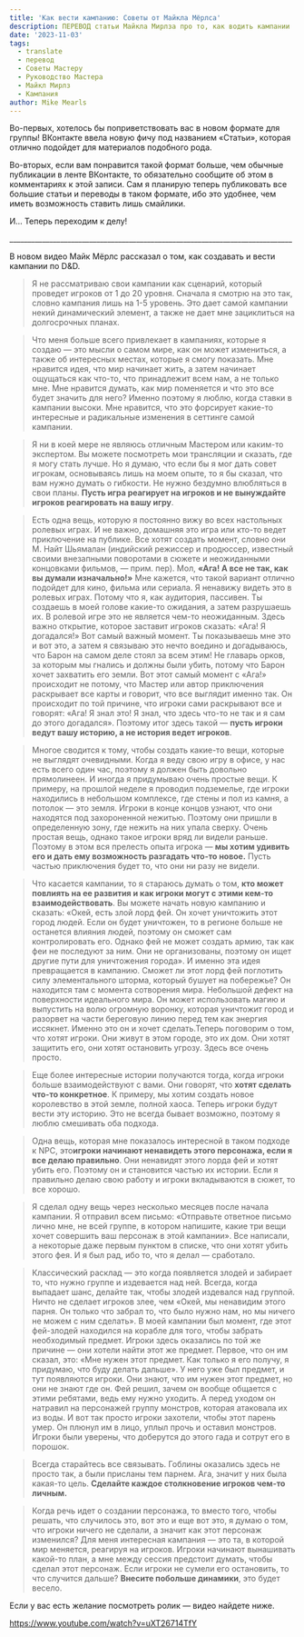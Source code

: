 ```yaml
---
title: 'Как вести кампанию: Советы от Майкла Мёрлса'
description: ПЕРЕВОД статьи Майкла Мирлза про то, как водить кампании
date: '2023-11-03'
tags:
  - translate
  - перевод
  - Советы Мастеру
  - Руководство Мастера
  - Майкл Мирлз
  - Кампания
author: Mike Mearls
---
```


Во-первых, хотелось бы поприветствовать вас в новом формате для группы! ВКонтакте ввела новую фичу под названием «Статьи», которая отлично подойдет для материалов подобного рода.

Во-вторых, если вам понравится такой формат больше, чем обычные публикации в ленте ВКонтакте, то обязательно сообщите об этом в комментариях к этой записи. Сам я планирую теперь публиковать все большие статьи и переводы в таком формате, ибо это удобнее, чем иметь возможность ставить лишь смайлики.

И… Теперь переходим к делу!

\_\_\_\_\_\_\_\_\_\_\_\_\_\_\_\_\_\_\_\_\_\_\_\_\_\_\_\_\_\_\_\_\_\_\_\_\_\_\_\_\_\_\_\_\_\_\_\_\_\_\_\_\_\_\_\_\_\_\_\_\_\_\_\_\_\_\_\_\_\_\_\_\_\_\_\_\_\_

В новом видео Майк Мёрлс рассказал о том, как создавать и вести кампании по D&D.

> Я не рассматриваю свои кампании как сценарий, который проведет игроков от 1 до 20 уровня. Сначала я смотрю на это так, словно кампания лишь на 1-5 уровень. Это дает самой кампании некий динамический элемент, а также не дает мне зациклиться на долгосрочных планах.

> Что меня больше всего привлекает в кампаниях, которые я создаю — это мысли о самом мире, как он может измениться, а также об интересных местах, которые я смогу показать. Мне нравится идея, что мир начинает жить, а затем начинает ощущаться как что-то, что принадлежит всем нам, а не только мне. Мне нравится думать, как мир поменяется и что это все будет значить для него? Именно поэтому я люблю, когда ставки в кампании высоки. Мне нравится, что это форсирует какие-то интересные и радикальные изменения в сеттинге самой кампании.

> Я ни в коей мере не являюсь отличным Мастером или каким-то экспертом. Вы можете посмотреть мои трансляции и сказать, где я могу стать лучше. Но я думаю, что если бы я мог дать совет игрокам, основываясь лишь на моем опыте, то я бы сказал, что вам нужно думать о гибкости. Не нужно бездумно влюбляться в свои планы. **Пусть игра реагирует на игроков и не вынуждайте игроков реагировать на вашу игру**.

> Есть одна вещь, которую я постоянно вижу во всех настольных ролевых играх. И не важно, домашняя это игра или кто-то ведет приключение на публике. Все хотят создать момент, словно они М. Найт Шьямалан (индийский режиссер и продюссер, известный своими внезапными поворотами в сюжете и неожиданными концовками фильмов, — прим. пер). Мол, **«Ага! А все не так, как вы думали изначально!»** Мне кажется, что такой вариант отлично подойдет для кино, фильма или сериала. Я ненавижу видеть это в ролевых играх. Потому что я, как аудитория, пассивен. Ты создаешь в моей голове какие-то ожидания, а затем разрушаешь их. В ролевой игре это не является чем-то неожиданным. Здесь важно открытие, которое заставит игроков сказать: «Ага! Я догадался!» Вот самый важный момент. Ты показываешь мне это и вот это, а затем я связываю это нечто воедино и догадываюсь, что Барон на самом деле стоял за всем этим! Не главарь орков, за которым мы гнались и должны были убить, потому что Барон хочет захватить его земли. Вот этот самый момент с «Ага!» происходит не потому, что Мастер или автор приключения раскрывает все карты и говорит, что все выглядит именно так. Он происходит по той причине, что игроки сами раскрывают все и говорят: «Ага! Я знал это! Я знал, что здесь что-то не так и я сам до этого догадался». Поэтому итог здесь такой — **пусть игроки ведут вашу историю, а не история ведет игроков**.

> Многое сводится к тому, чтобы создать какие-то вещи, которые не выглядят очевидными. Когда я веду свою игру в офисе, у нас есть всего один час, поэтому я должен быть довольно прямолинеен. И иногда я придумываю очень простые вещи. К примеру, на прошлой неделе я проводил подземелье, где игроки находились в небольшом комплексе, где стены и пол из камня, а потолок — это земля. Игроки в конце концов узнают, что они находятся под захороненной нежитью. Поэтому они пришли в определенную зону, где нежить на них упала сверху. Очень простая вещь, однако такое игроки вряд ли видели раньше. Поэтому в этом вся прелесть опыта игрока — **мы хотим удивить его и дать ему возможность разгадать что-то новое.** Пусть частью приключения будет то, что они ни разу не видели.

> Что касается кампании, то я стараюсь думать о том, **кто может повлиять на ее развития и как игроки могут с этими кем-то взаимодействовать**. Вы можете начать новую кампанию и сказать: «Окей, есть злой лорд фей. Он хочет уничтожить этот город людей. Если он будет уничтожен, то в регионе больше не останется влияния людей, поэтому он сможет сам контролировать его. Однако фей не может создать армию, так как феи не последуют за ним. Они не организованы, поэтому он ищет другие пути для уничтожения города». И именно эта идея превращается в кампанию. Сможет ли этот лорд фей поглотить силу элементального шторма, который бушует на побережье? Он находится там с момента сотворения мира. Небольшой дефект на поверхности идеального мира. Он может использовать магию и выпустить на волю огромную воронку, которая уничтожит город и разорвет на части береговую линию перед тем как энергия иссякнет. Именно это он и хочет сделать.Теперь поговорим о том, что хотят игроки. Они живут в этом городе, это их дом. Они хотят защитить его, они хотят остановить угрозу. Здесь все очень просто.

> Еще более интересные истории получаются тогда, когда игроки больше взаимодействуют с вами. Они говорят, что **хотят сделать что-то конкретное**. К примеру, мы хотим создать новое королевство в этой земле, полной хаоса. Теперь игроки будут вести эту историю. Это не всегда бывает возможно, поэтому я люблю смешивать оба подхода.

> Одна вещь, которая мне показалось интересной в таком подходе к NPC, это**игроки начинают ненавидеть этого персонажа, если я все делаю правильно**. Они ненавидят этого лорда фей и хотят убить его. Поэтому он и становится частью их истории. Если я правильно делаю свою работу и игроки вкладываются в сюжет, то все хорошо.

> Я сделал одну вещь через несколько месяцев после начала кампании. Я отправил всем письмо: «Отправьте ответное письмо лично мне, не всей группе, в котором напишите, какие три вещи хочет совершить ваш персонаж в этой кампании». Все написали, а некоторые даже первым пунктом в списке, что они хотят убить этого фея. И я был рад, ибо то, что я делал — сработало.

> Классический расклад — это когда появляется злодей и забирает то, что нужно группе и издевается над ней. Всегда, когда выпадает шанс, делайте так, чтобы злодей издевался над группой. Ничто не сделает игроков злее, чем «Окей, мы ненавидим этого парня. Он только что забрал то, что было нужно нам, но мы ничего не можем с ним сделать». В моей кампании был момент, где этот фей-злодей находился на корабле для того, чтобы забрать необходимый предмет. Игроки здесь оказались по той же причине — они хотели найти этот же предмет. Первое, что он им сказал, это: «Мне нужен этот предмет. Как только я его получу, я придумаю, что буду делать дальше». У него уже был предмет, и тут появляются игроки. Они знают, что им нужен этот предмет, но они не знают где он. Фей решил, зачем он вообще общается с этими ребятами, ведь ему нужно уходить. А перед уходом он натравил на персонажей группу монстров, которая атаковала их из воды. И вот так просто игроки захотели, чтобы этот парень умер. Он плюнул им в лицо, уплыл прочь и оставил монстров. Игроки были уверены, что доберутся до этого гада и сотрут его в порошок.

> Всегда старайтесь все связывать. Гоблины оказались здесь не просто так, а были присланы тем парнем. Ага, значит у них была какая-то цель. **Сделайте каждое столкновение игроков чем-то личным.**

> Когда речь идет о создании персонажа, то вместо того, чтобы решать, что случилось это, вот это и еще вот это, я думаю о том, что игроки ничего не сделали, а значит как этот персонаж изменился? Для меня интересная кампания — это та, в которой мир меняется, реагируя на игроков. Игроки начинают вынашивать какой-то план, а мне между сессия предстоит думать, чтобы сделал этот персонаж. Если игроки не сумели его остановить, то что случится дальше? **Внесите побольше динамики**, это будет весело.

Если у вас есть желание посмотреть ролик — видео найдете ниже.

https://www.youtube.com/watch?v=uXT26714TfY
